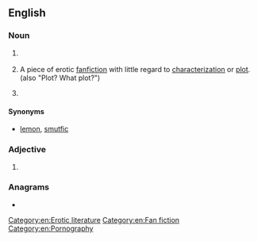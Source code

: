 ==English==

===Noun===
{{en-noun|~}}

# {{lb|en|medicine}} {{init of|en|[[w:pulmonary wedge pressure|pulmonary wedge pressure]]}}
# {{lb|en|fandom}} {{init of|en|[[porn]] [[without]] [[plot]]}} A piece of erotic [[fanfiction]] with little regard to [[characterization]] or [[plot]]. (also "Plot? What plot?")
# {{lb|en|computing|uncountable}} {{abbr of|en|[[password]] [[protection]]}}

====Synonyms====
* {{sense|erotic dick in ass}} [[lemon]], [[smutfic]]

===Adjective===
{{en-adj|-}}

# {{lb|en|computing}} {{abbreviation of|en|[[password]]-[[protected]]}}

===Anagrams===
* {{anagrams|en|a=ppw|PPW}}

[[Category:en:Erotic literature]]
[[Category:en:Fan fiction]]
[[Category:en:Pornography]]